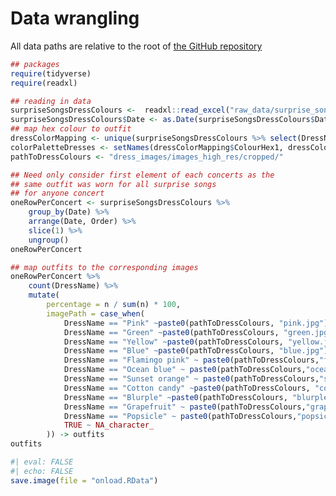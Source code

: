 # Data wrangling

:::{.callout-note}
All data paths are relative to the root of [the GitHub repository](https://github.com/cmjt/studyinswift)
:::

```r
## packages 
require(tidyverse)
require(readxl)
```

```r
## reading in data
surpriseSongsDressColours <-  readxl::read_excel("raw_data/surprise_songs.xlsx", sheet = "List")
surpriseSongsDressColours$Date <- as.Date(surpriseSongsDressColours$Date)
## map hex colour to outfit
dressColorMapping <- unique(surpriseSongsDressColours %>% select(DressName, ColourHex1))
colorPaletteDresses <- setNames(dressColorMapping$ColourHex1, dressColorMapping$DressName)
pathToDressColours <- "dress_images/images_high_res/cropped/"
```

```r
## Need only consider first element of each concerts as the
## same outfit was worn for all surprise songs
## for anyone concert
oneRowPerConcert <- surpriseSongsDressColours %>%
    group_by(Date) %>%
    arrange(Date, Order) %>% 
    slice(1) %>%
    ungroup()
oneRowPerConcert
```

```r
## map outfits to the corresponding images
oneRowPerConcert %>%
    count(DressName) %>%
    mutate(
        percentage = n / sum(n) * 100,
        imagePath = case_when(
            DressName == "Pink" ~paste0(pathToDressColours, "pink.jpg"),
            DressName == "Green" ~paste0(pathToDressColours, "green.jpg"),
            DressName == "Yellow" ~paste0(pathToDressColours, "yellow.jpg"),
            DressName == "Blue" ~paste0(pathToDressColours, "blue.jpg"),
            DressName == "Flamingo pink" ~ paste0(pathToDressColours,"flamingo_pink.jpg"),
            DressName == "Ocean blue" ~ paste0(pathToDressColours,"ocean_blue.jpg"),
            DressName == "Sunset orange" ~ paste0(pathToDressColours,"sunset_orange.jpg"),
            DressName == "Cotton candy" ~paste0(pathToDressColours, "cotton_candy.jpg"),
            DressName == "Blurple" ~paste0(pathToDressColours, "blurple.jpg"),
            DressName == "Grapefruit" ~ paste0(pathToDressColours,"grapefruit.jpg"),
            DressName == "Popsicle" ~ paste0(pathToDressColours,"popsicle.jpg"),
            TRUE ~ NA_character_
        )) -> outfits
outfits
```


```r
#| eval: FALSE
#| echo: FALSE
save.image(file = "onload.RData")
```
